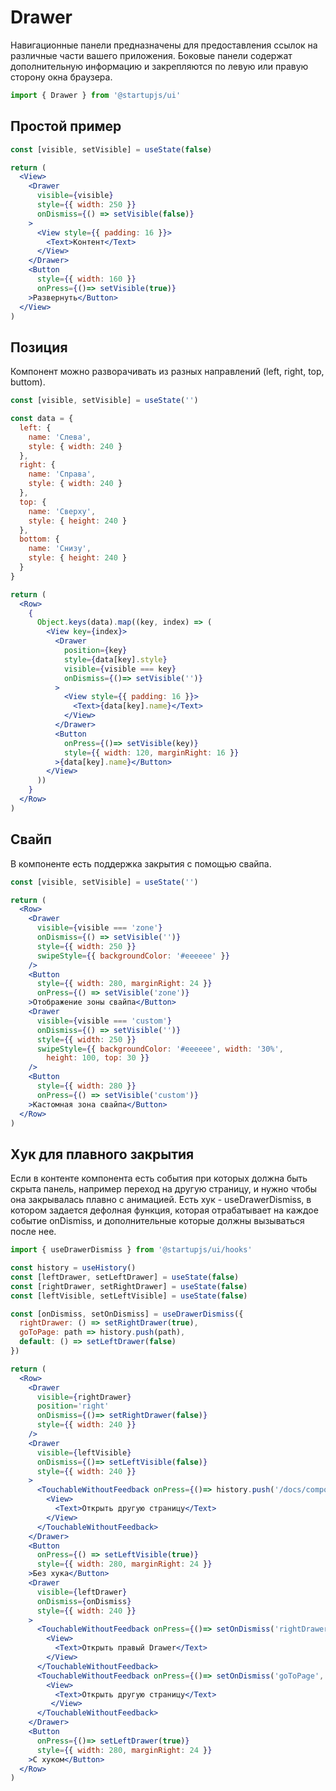 
# Drawer
Навигационные панели предназначены для предоставления ссылок на различные части вашего приложения.
Боковые панели содержат дополнительную информацию и закрепляются по левую или правую сторону окна браузера.
```jsx
import { Drawer } from '@startupjs/ui'
```

## Простой пример
```jsx example
const [visible, setVisible] = useState(false)

return (
  <View>
    <Drawer
      visible={visible}
      style={{ width: 250 }}
      onDismiss={() => setVisible(false)}
    >
      <View style={{ padding: 16 }}>
        <Text>Контент</Text>
      </View>
    </Drawer>
    <Button
      style={{ width: 160 }}
      onPress={()=> setVisible(true)}
    >Развернуть</Button>
  </View>
)
```

## Позиция
Компонент можно разворачивать из разных направлений (left, right, top, buttom).
```jsx example
const [visible, setVisible] = useState('')

const data = {
  left: {
    name: 'Слева',
    style: { width: 240 }
  },
  right: {
    name: 'Справа',
    style: { width: 240 }
  },
  top: {
    name: 'Сверху',
    style: { height: 240 }
  },
  bottom: {
    name: 'Снизу',
    style: { height: 240 }
  }
}

return (
  <Row>
    {
      Object.keys(data).map((key, index) => (
        <View key={index}>
          <Drawer
            position={key}
            style={data[key].style}
            visible={visible === key}
            onDismiss={()=> setVisible('')}
          >
            <View style={{ padding: 16 }}>
              <Text>{data[key].name}</Text>
            </View>
          </Drawer>
          <Button
            onPress={()=> setVisible(key)}
            style={{ width: 120, marginRight: 16 }}
          >{data[key].name}</Button>
        </View>
      ))
    }
  </Row>
)
```

## Свайп
В компоненте есть поддержка закрытия с помощью свайпа.
```jsx example
const [visible, setVisible] = useState('')

return (
  <Row>
    <Drawer
      visible={visible === 'zone'}
      onDismiss={() => setVisible('')}
      style={{ width: 250 }}
      swipeStyle={{ backgroundColor: '#eeeeee' }}
    />
    <Button
      style={{ width: 280, marginRight: 24 }}
      onPress={() => setVisible('zone')}
    >Отображение зоны свайпа</Button>
    <Drawer
      visible={visible === 'custom'}
      onDismiss={() => setVisible('')}
      style={{ width: 250 }}
      swipeStyle={{ backgroundColor: '#eeeeee', width: '30%',
        height: 100, top: 30 }}
    />
    <Button
      style={{ width: 280 }}
      onPress={() => setVisible('custom')}
    >Кастомная зона свайпа</Button>
  </Row>
)
```

## Хук для плавного закрытия
Если в контенте компонента есть события при которых должна быть скрыта панель, например переход на другую страницу, и нужно чтобы она закрывалась плавно с анимацией.
Есть хук - useDrawerDismiss, в котором задается дефолная функция, которая отрабатывает на каждое событие onDismiss, и дополнительные которые должны вызываться после нее.
```jsx
import { useDrawerDismiss } from '@startupjs/ui/hooks'
```

```jsx example
const history = useHistory()
const [leftDrawer, setLeftDrawer] = useState(false)
const [rightDrawer, setRightDrawer] = useState(false)
const [leftVisible, setLeftVisible] = useState(false)

const [onDismiss, setOnDismiss] = useDrawerDismiss({
  rightDrawer: () => setRightDrawer(true),
  goToPage: path => history.push(path),
  default: () => setLeftDrawer(false)
})

return (
  <Row>
    <Drawer
      visible={rightDrawer}
      position='right'
      onDismiss={()=> setRightDrawer(false)}
      style={{ width: 240 }}
    />
    <Drawer
      visible={leftVisible}
      onDismiss={()=> setLeftVisible(false)}
      style={{ width: 240 }}
    >
      <TouchableWithoutFeedback onPress={()=> history.push('/docs/components/Button')}>
        <View>
          <Text>Открыть другую страницу</Text>
        </View>
      </TouchableWithoutFeedback>
    </Drawer>
    <Button
      onPress={() => setLeftVisible(true)}
      style={{ width: 280, marginRight: 24 }}
    >Без хука</Button>
    <Drawer
      visible={leftDrawer}
      onDismiss={onDismiss}
      style={{ width: 240 }}
    >
      <TouchableWithoutFeedback onPress={()=> setOnDismiss('rightDrawer')}>
        <View>
          <Text>Открыть правый Drawer</Text>
        </View>
      </TouchableWithoutFeedback>
      <TouchableWithoutFeedback onPress={()=> setOnDismiss('goToPage', '/docs/components/Button')}>
        <View>
          <Text>Открыть другую страницу</Text>
         </View>
      </TouchableWithoutFeedback>
    </Drawer>
    <Button
      onPress={()=> setLeftDrawer(true)}
      style={{ width: 280, marginRight: 24 }}
    >С хуком</Button>
  </Row>
)
```
